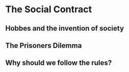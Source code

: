 # The Social Contract

## Hobbes and the invention of society

## The Prisoners Dilemma

## Why should we follow the rules?




